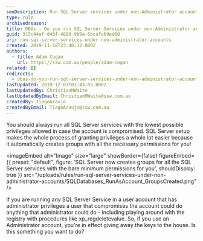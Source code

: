 ```yaml
---
seoDescription: Run SQL Server services under non-Administrator accounts to ensure security and prevent unauthorized access.
type: rule
archivedreason:
title: ​DBAs - Do you run SQL Server Services under non-Administrator accounts?
guid: 315c44af-d43f-4880-9b9a-6bcafab9ed00
uri: run-sql-server-services-under-non-administrator-accounts
created: 2019-11-18T23:40:32.000Z
authors:
  - title: Adam Cogan
    url: https://ssw.com.au/people/adam-cogan
related: []
redirects:
  - dbas-do-you-run-sql-server-services-under-non-administrator-accounts
lastUpdated: 2019-12-03T03:43:05.000Z
lastUpdatedBy: ChristianMWaite
lastUpdatedByEmail: ChristianMWaite@ssw.com.au
createdBy: TiagoAraujo
createdByEmail: TiagoAraujo@ssw.com.au
---
```


You should always run all SQL Server services with the lowest possible privileges allowed in case the account is compromised. SQL Server setup makes the whole process of granting privileges a whole lot easier because it automatically creates groups with all the necessary permissions for you!

<imageEmbed
  alt="Image"
  size="large"
  showBorder={false}
  figureEmbed={{
    preset: "default",
    figure: 'SQL Server now creates groups for all the SQL Server services with the bare minimum permissions for you',
    shouldDisplay: true
  }}
  src="/uploads/rules/run-sql-server-services-under-non-administrator-accounts/SQLDatabases_RunAsAccount_GroupsCreated.png"
/>

If you are running any SQL Server Service in a user account that has administrator privileges a user that compromises the account could do anything that administrator could do - including playing around with the registry with procedures like xp_regdeletevalue. So, if you use an Administrator account, you're in effect giving away the keys to the house. Is this something you want to do?
